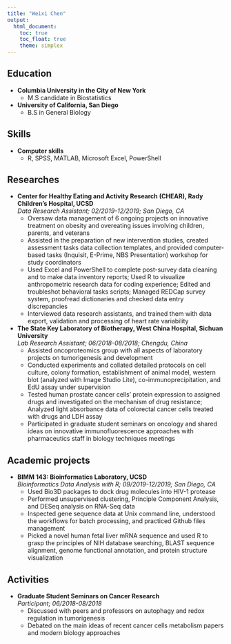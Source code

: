```yaml
---
title: "Weixi Chen"
output:
  html_document:
    toc: true
    toc_float: true
    theme: simplex
---
```


## Education
* **Columbia University in the City of New York**
    + M.S candidate in Biostatistics
* **University of California, San Diego**
    + B.S in General Biology

## Skills
* **Computer skills**
  + R, SPSS, MATLAB, Microsoft Excel, PowerShell
    
## Researches
* **Center for Healthy Eating and Activity Research (CHEAR), Rady Children’s Hospital, UCSD**\
_Data Research Assistant; 02/2019-12/2019; San Diego, CA_
    + Oversaw data management of 6 ongoing projects on innovative treatment on obesity and overeating issues involving children, parents, and veterans
    + Assisted in the preparation of new intervention studies, created assessment tasks data collection templates, and provided computer-based tasks (Inquisit, E-Prime, NBS Presentation) workshop for study coordinators
    + Used Excel and PowerShell to complete post-survey data cleaning and to make data inventory reports; Used R to visualize anthropometric research data for coding experience; Edited and troubleshot behavioral tasks scripts; Managed REDCap survey system, proofread dictionaries and checked data entry discrepancies
    + Interviewed data research assistants, and trained them with data export, validation and processing of heart rate variability\
* **The State Key Laboratory of Biotherapy, West China Hospital, Sichuan University**\
_Lab Research Assistant; 06/2018-08/2018; Chengdu, China_
    + Assisted oncoproteomics group with all aspects of laboratory projects on tumorigenesis and development
    +	Conducted experiments and collated detailed protocols on cell culture, colony formation, establishment of animal model, western blot (analyzed with Image Studio Lite), co-immunoprecipitation, and EdU assay under supervision
    + Tested human prostate cancer cells’ protein expression to assigned drugs and investigated on the mechanism of drug resistance; Analyzed light absorbance data of colorectal cancer cells treated with drugs and LDH assay
    + Participated in graduate student seminars on oncology and shared ideas on innovative immunofluorescence approaches with pharmaceutics staff in biology techniques meetings

## Academic projects
* **BIMM 143: Bioinformatics Laboratory, UCSD**\
_Bioinformatics Data Analysis with R; 09/2019-12/2019; San Diego, CA_
    + Used Bio3D packages to dock drug molecules into HIV-1 protease
    +	Performed unsupervised clustering, Principle Component Analysis, and DESeq analysis on RNA-Seq data
    +	Inspected gene sequence data at Unix command line, understood the workflows for batch processing, and practiced Github files management
    + Picked a novel human fetal liver mRNA sequence and used R to grasp the principles of NIH database searching, BLAST sequence alignment, genome functional annotation, and protein structure visualization

## Activities
* **Graduate Student Seminars on Cancer Research**\
_Participant; 06/2018-08/2018_
    + Discussed with peers and professors on autophagy and redox regulation in tumorigenesis
    + Debated on the main ideas of recent cancer cells metabolism papers and modern biology approaches

